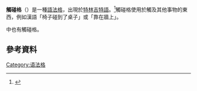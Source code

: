 '''觸碰格'''（{{lang-en|Pertingent case}}）是一種[[格_(語法)|語法格]]，出現於[[特林吉特語|特林吉特語]]。<ref name="Common Declensions and Cases">{{cite web |last1=Wheeler |first1=Kip |title=Common Declensions and Cases |url=https://web.cn.edu/kwheeler/documents/declensions_and_cases.pdf |website=Carson-Newman University |accessdate=2018-09-15 |archive-date=2018-11-04 |archive-url=https://web.archive.org/web/20181104204026/http://web.cn.edu/kwheeler/documents/declensions_and_cases.pdf |dead-url=no }}</ref>觸碰格使用於觸及其他事物的東西，例如漢語「椅子碰到了桌子」或「靠在牆上」。

{{tsl|en|Archi language|阿爾奇語}}中也有觸碰格。

== 參考資料 ==
{{reflist}}
{{linguistics-stub}}
{{Grammatical cases}}

[[Category:语法格|Category:语法格]]